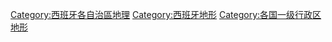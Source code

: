 [[Category:西班牙各自治區地理|Category:西班牙各自治區地理]]
[[Category:西班牙地形|Category:西班牙地形]]
[[Category:各国一级行政区地形|Category:各国一级行政区地形]]